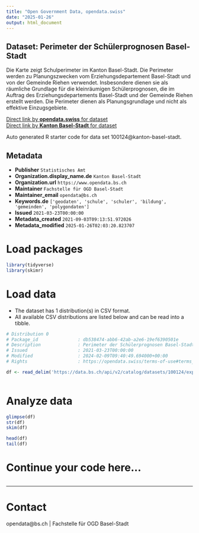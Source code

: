 ```yaml
---
title: "Open Government Data, opendata.swiss"
date: "2025-01-26"
output: html_document
---
```


## Dataset: Perimeter der Schülerprognosen Basel-Stadt

Die Karte zeigt Schulperimeter im Kanton Basel-Stadt. Die Perimeter werden zu Planungszwecken vom Erziehungsdepartement Basel-Stadt und von der Gemeinde Riehen verwendet. Insbesondere dienen sie als räumliche Grundlage für die kleinräumigen Schülerprognosen, die im Auftrag des Erziehungsdepartements Basel-Stadt und der Gemeinde Riehen erstellt werden. Die Perimeter dienen als Planungsgrundlage und nicht als effektive Einzugsgebiete.

[Direct link by **opendata.swiss** for dataset](https://opendata.swiss/de/dataset/perimeter-der-schulerprognosen-basel-stadt)<br>
[Direct link by **Kanton Basel-Stadt** for dataset](https://data.bs.ch/explore/dataset/100124/)

Auto generated R starter code for data set 100124@kanton-basel-stadt.

## Metadata

- **Publisher** `Statistisches Amt`
- **Organization.display_name.de** `Kanton Basel-Stadt`
- **Organization.url** `https://www.opendata.bs.ch`
- **Maintainer** `Fachstelle für OGD Basel-Stadt`
- **Maintainer_email** `opendata@bs.ch`
- **Keywords.de** `['geodaten', 'schule', 'schuler', 'bildung', 'gemeinden', 'polygondaten']`
- **Issued** `2021-03-23T00:00:00`
- **Metadata_created** `2021-09-03T09:13:51.972026`
- **Metadata_modified** `2025-01-26T02:03:20.823707`


# Load packages

```r

library(tidyverse)
library(skimr)

```

# Load data

-   The dataset has 1 distribution(s) in CSV format.
-   All available CSV distributions are listed below and can be read into a tibble.

```r

# Distribution 0
# Package_id               : db538474-abb6-42ab-a2e6-19ef6390501e
# Description              : Perimeter der Schülerprognosen Basel-Stadt (csv)
# Issued                   : 2021-03-23T00:00:00
# Modified                 : 2024-02-09T09:40:49.694000+00:00
# Rights                   : https://opendata.swiss/terms-of-use#terms_by

df <- read_delim('https://data.bs.ch/api/v2/catalog/datasets/100124/exports/csv?use_labels=true')



```

# Analyze data

```r

glimpse(df)
str(df)
skim(df)

head(df)
tail(df)

```

# Continue your code here...

```r

```

------------------------------------------------------------------------

# Contact

opendata@bs.ch | Fachstelle für OGD Basel-Stadt
